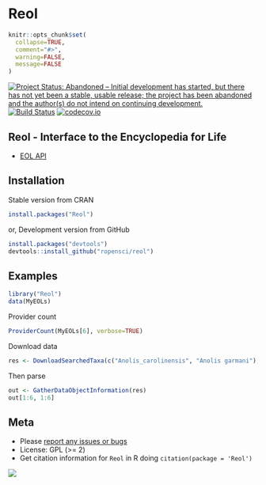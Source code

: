 Reol
====

```r
knitr::opts_chunk$set(
  collapse=TRUE,
  comment="#>",
  warning=FALSE, 
  message=FALSE
)
```

[![Project Status: Abandoned – Initial development has started, but there has not yet been a stable, usable release; the project has been abandoned and the author(s) do not intend on continuing development.](http://www.repostatus.org/badges/latest/abandoned.svg)](http://www.repostatus.org/#abandoned)
[![Build Status](https://travis-ci.org/ropensci/reol.png)](https://travis-ci.org/ropensci/reol)
[![codecov.io](https://codecov.io/github/ropensci/reol/coverage.svg?branch=master)](https://codecov.io/github/ropensci/reol?branch=master)

## Reol - Interface to the Encyclopedia for Life

* [EOL API](http://eol.org/info/152)

## Installation

Stable version from CRAN

```r
install.packages("Reol")
```

or, Development version from GitHub

```r
install.packages("devtools")
devtools::install_github("ropensci/reol")
```

## Examples

```r
library("Reol")
data(MyEOLs)
```

Provider count 

```r
ProviderCount(MyEOLs[6], verbose=TRUE)
```

Download data

```r
res <- DownloadSearchedTaxa(c("Anolis_carolinensis", "Anolis garmani"), to.file=FALSE, exact=TRUE)
```

Then parse

```r
out <- GatherDataObjectInformation(res)
out[1:6, 1:6]
```

## Meta

* Please [report any issues or bugs](https://github.com/ropensci/reol/issues)
* License: GPL (>= 2)
* Get citation information for `Reol` in R doing `citation(package = 'Reol')`

[![](http://ropensci.org/public_images/github_footer.png)](http://ropensci.org)
